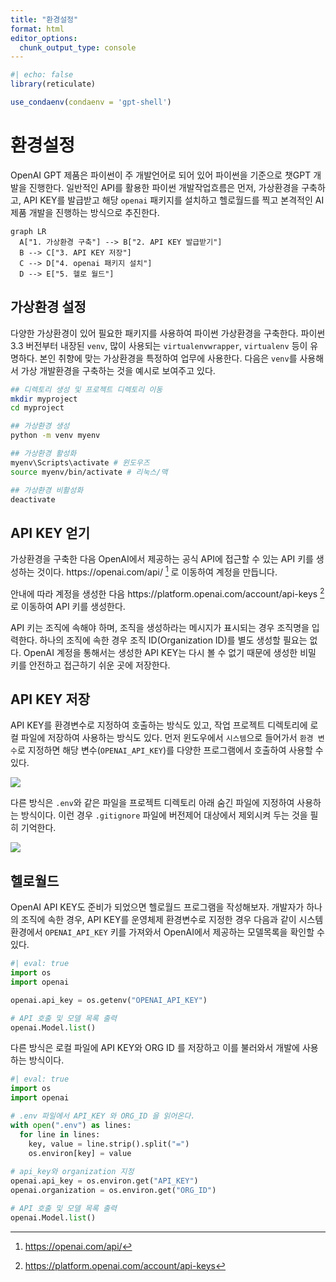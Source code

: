 ```yaml
---
title: "환경설정"
format: html
editor_options: 
  chunk_output_type: console
---
```


```r
#| echo: false
library(reticulate)

use_condaenv(condaenv = 'gpt-shell')
```


# 환경설정

OpenAI GPT 제품은 파이썬이 주 개발언어로 되어 있어 
파이썬을 기준으로 챗GPT 개발을 진행한다.
일반적인 API를 활용한 파이썬 개발작업흐름은 
먼저, 가상환경을 구축하고, API KEY를 발급받고
해당 `openai` 패키지를 설치하고 헬로월드를 찍고 본격적인
AI 제품 개발을 진행하는 방식으로 추진한다.


```mermaid
graph LR
  A["1. 가상환경 구축"] --> B["2. API KEY 발급받기"]
  B --> C["3. API KEY 저장"]
  C --> D["4. openai 패키지 설치"]
  D --> E["5. 헬로 월드"]
```


## 가상환경 설정

다양한 가상환경이 있어 필요한 패키지를 사용하여 파이썬 가상환경을 구축한다.
파이썬 3.3 버전부터 내장된 `venv`, 많이 사용되는 `virtualenvwrapper`, `virtualenv` 등이 유명하다.
본인 취향에 맞는 가상환경을 특정하여 업무에 사용한다. 다음은 `venv`를 사용해서 가상 개발환경을 구축하는 것을 예시로 보여주고 있다.

```bash
## 디렉토리 생성 및 프로젝트 디렉토리 이동
mkdir myproject
cd myproject

## 가상환경 생성
python -m venv myenv

## 가상환경 활성화
myenv\Scripts\activate # 윈도우즈
source myenv/bin/activate # 리눅스/맥

## 가상환경 비활성화
deactivate
```

## API KEY 얻기

가상환경을 구축한 다음 OpenAI에서 제공하는 공식 API에 접근할 수 있는 API 키를 생성하는 것이다.
https://openai.com/api/ [^openai-api] 로 이동하여 계정을 만듭니다.

[^openai-api]: <https://openai.com/api/>

안내에 따라 계정을 생성한 다음 https://platform.openai.com/account/api-keys [^openai-api-key] 로 이동하여 API 키를 생성한다.

[^openai-api-key]: <https://platform.openai.com/account/api-keys>

API 키는 조직에 속해야 하며, 조직을 생성하라는 메시지가 표시되는 경우 조직명을 입력한다.
하나의 조직에 속한 경우 조직 ID(Organization ID)를 별도 생성할 필요는 없다.
OpenAI 계정을 통해서는 생성한 API KEY는  다시 볼 수 없기 때문에 생성한 비밀 키를 안전하고 접근하기 쉬운 곳에 저장한다. 

## API KEY 저장

API KEY를 환경변수로 지정하여 호출하는 방식도 있고,
작업 프로젝트 디렉토리에 로컬 파일에 저장하여 사용하는 방식도 있다.
먼저 윈도우에서 `시스템`으로 들어가서 `환경 변수`로 지정하면 해당 변수(`OPENAI_API_KEY`)를 
다양한 프로그램에서 호출하여 사용할 수 있다.

![](images/openai_api_export.jpg)

다른 방식은 `.env`와 같은 파일을 프로젝트 디렉토리 아래 숨긴 파일에 지정하여 사용하는 방식이다.
이런 경우 `.gitignore` 파일에 버전제어 대상에서 제외시켜 두는 것을 필히 기억한다.

![](images/openai_api_file.jpg)


## 헬로월드

OpenAI API KEY도 준비가 되었으면 헬로월드 프로그램을 작성해보자.
개발자가 하나의 조직에 속한 경우, API KEY를 운영체제 환경변수로 지정한 경우
다음과 같이 시스템 환경에서 `OPENAI_API_KEY` 키를 가져와서 OpenAI에서 제공하는 
모델목록을 확인할 수 있다.

```python
#| eval: true
import os
import openai

openai.api_key = os.getenv("OPENAI_API_KEY")

# API 호출 및 모델 목록 출력
openai.Model.list()
```

다른 방식은 로컬 파일에 API KEY와 ORG ID 를 저장하고 이를 불러와서 개발에 사용하는 방식이다.

```python
#| eval: true
import os
import openai

# .env 파일에서 API_KEY 와 ORG_ID 을 읽어온다.
with open(".env") as lines:
  for line in lines:
    key, value = line.strip().split("=")
    os.environ[key] = value
    
# api_key와 organization 지정
openai.api_key = os.environ.get("API_KEY")
openai.organization = os.environ.get("ORG_ID")

# API 호출 및 모델 목록 출력
openai.Model.list()
```


